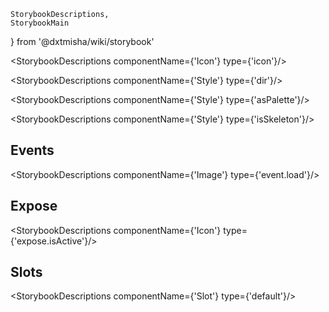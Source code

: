     StorybookDescriptions,
    StorybookMain
} from '@dxtmisha/wiki/storybook'


[//]: # (:documentation-import [!] System label / Системная метка)
[//]: # (:documentation-import [!] System label / Системная метка)

<Meta of={Icon}/>
<StorybookMain
    name={IconWikiStorybook.getName()}
    description={IconWikiStorybook.getDescription()}
    story={Icon.Icon}
/>

[//]: # (:documentation-body [!] System label / Системная метка)

<StorybookDescriptions componentName={'Icon'} type={'icon'}/>
<Canvas of={Icon.IconState}/>

<StorybookDescriptions componentName={'Style'} type={'dir'}/>
<Canvas of={Icon.IconDirection}/>

<StorybookDescriptions componentName={'Style'} type={'asPalette'}/>
<Canvas of={Icon.IconPalette}/>

<StorybookDescriptions componentName={'Style'} type={'isSkeleton'}/>
<Canvas of={Icon.IconSkeleton}/>
    
[//]: # (:documentation-body [!] System label / Системная метка)

[//]: # (:documentation-events [!] System label / Системная метка)
## Events

<StorybookDescriptions componentName={'Image'} type={'event.load'}/>
    
[//]: # (:documentation-events [!] System label / Системная метка)

[//]: # (:documentation-expose [!] System label / Системная метка)
## Expose

<StorybookDescriptions componentName={'Icon'} type={'expose.isActive'}/>
    
[//]: # (:documentation-expose [!] System label / Системная метка)

[//]: # (:documentation-slots [!] System label / Системная метка)
## Slots

<StorybookDescriptions componentName={'Slot'} type={'default'}/>
    
[//]: # (:documentation-slots [!] System label / Системная метка)
